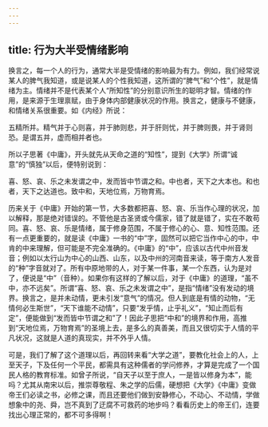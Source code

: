 ```yaml
---
---
---
```

title: 行为大半受情绪影响
---




换言之，每一个人的行为，通常大半是受情绪的影响最为有力。例如，我们经常说某人的脾气我知道，或是说某人的个性我知道，这所谓的“脾气”和“个性”，就是情绪为主。情绪并不是代表某个人“所知性”的分别意识所生的聪明才智。情绪的作用，是来源于生理禀赋，由于身体内部健康状况的作用。换言之，健康与不健康，和情绪关系很重要。如《内经》所说：

五精所并。精气并于心则喜，并于肺则悲，并于肝则忧，并于脾则畏，并于肾则恐。是谓五并，虚而相并者也。

所以子思著《中庸》，开头就先从天命之道的“知性”，提到《大学》所谓“诚意”的“慎独”以后，便特别说到：

喜、怒、哀、乐之未发谓之中，发而皆中节谓之和。中也者，天下之大本也。和也者，天下之达道也。致中和，天地位焉，万物育焉。

历来关于《中庸》开始的第一节，大多数都把喜、怒、哀、乐当作心理的状况，加以解释，那是绝对错误的。不管他是古圣贤或今儒家，错了就是错了，实在不敢苟同。喜、怒、哀、乐是情绪，属于修身范围，不属于修心的心、意、知性范围。还有一点更重要的，就是读《中庸》一书的“中”字，固然可以把它当作中心的中，中肯的中来理解，但可能是不完全准确的。《中庸》的“中”，应该以古代中州音发音；例如以太行山为中心的山西、山东，以及中州的河南音来读，等于南方人发音的“种”字音就对了。所有中原地带的人，对于某一件事，某一个东西，认为是对了，便说是“中”（音种）。如果你有这样的了解以后，对于《中庸》的道理，“虽不中，亦不远矣”。所谓“喜、怒、哀、乐之未发谓之中”，是指“情绪”没有发动的境界。换言之，是并未动情，更未引发“意气”的情况。但人到底是有情的动物，“无情何必生斯世”，“天下谁能不动情”，只要“发乎情，止乎礼义”，“知止而后有定”，便能做到“发而皆中节谓之和”了！因此子思把“中和”的境界和作用，高推到“天地位焉，万物育焉”的圣境上去，是多么的真善美，而且又很切实于人情的平凡状况，这就是人道的真现实，并不外乎人情。

可是，我们了解了这个道理以后，再回转来看“大学之道”，要教化社会上的人，上至天子，下及任何一个平民，都需具有这种儒者的学问修养，才算是完成了一个国民人格的教育标准。如曾子所说，“自天子以至于庶人，一是皆以修身为本”，能吗？尤其从南宋以后，推崇尊敬程、朱之学的后儒，硬想把《大学》《中庸》变做帝王们必读之书，必修之课，而且还要他们做到安静修心，不动心、不动情，学做想象中的尧、舜，岂不真到了迂腐不可救药的地步吗？看看历史上的帝王们，连要找出心理正常的，都不可多得啊！